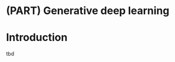 # (PART) Generative deep learning {.unnumbered}

# Introduction {#generative-intro .unnumbered}

tbd
